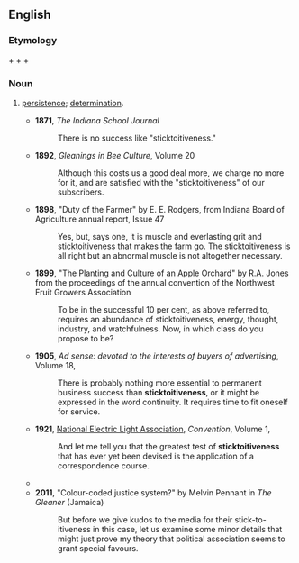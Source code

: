 ==English==

===Etymology===
{{term|stick to||persist at}} + {{term|it}} + {{term|-ive}} + {{term|-ness}}

===Noun===
{{en-noun|-}}

# {{context|informal}} [[persistence]]; [[determination]].
#*'''1871''', ''The Indiana School Journal''
#*: There is no success like "sticktoitiveness."
#*'''1892''', ''Gleanings in Bee Culture'', Volume 20
#*: Although this costs us a good deal more, we charge no more for it, and are satisfied with the "sticktoitiveness" of our subscribers.
#*'''1898''', "Duty of the Farmer" by E. E. Rodgers, from Indiana Board of Agriculture annual report, Issue 47 
#*: Yes, but, says one, it is muscle and everlasting grit and sticktoitiveness that makes the farm go. The sticktoitiveness is all right but an abnormal muscle is not altogether necessary.
#*'''1899''', "The Planting and Culture of an Apple Orchard" by R.A. Jones from the proceedings of the annual convention of the Northwest Fruit Growers Association
#*: To be in the successful 10 per cent, as above referred to, requires an abundance of sticktoitiveness, energy, thought, industry, and watchfulness. Now, in which class do you propose to be? 
#* '''1905''', ''Ad sense: devoted to the interests of buyers of advertising'', Volume 18,
#*: There is probably nothing more essential to permanent business success than '''sticktoitiveness''', or it might be expressed in the word continuity. It requires time to fit oneself for service.
#* '''1921''', [[w:National Electric Light Association|National Electric Light Association]], ''Convention'', Volume 1,
#*: And let me tell you that the greatest test of '''sticktoitiveness''' that has ever yet been devised is the application of a correspondence course.
#*{{quote-book|title=How can I keep from singing: Pete Seeger‎|page=305|author=David King Dunaway|year=1990|passage=Perhaps he oversimplified his life when he wrote: "All you need to be a modern johnny Appleseed is a guitar and some '''sticktoitiveness''',"}}
#*'''2011''', "Colour-coded justice system?" by Melvin Pennant in ''The Gleaner'' (Jamaica)
#*: But before we give kudos to the media for their stick-to-itiveness in this case, let us examine some minor details that might just prove my theory that political association seems to grant special favours.